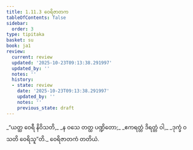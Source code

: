 ```yaml
---
title: 1.11.3 ဝေရိဇာတက
tableOfContents: false
sidebar:
  order: 3
type: tipitaka
basket: su
book: ja1
review:
  current: review
  updated: '2025-10-23T09:13:38.291997'
  updated_by: ''
  notes: ''
  history:
  - state: review
    date: '2025-10-23T09:13:38.291997'
    updated_by: ''
    notes: ''
    previous_state: draft
---
```



<ReviewStatus review={frontmatter.review} showDetails={true} />

<HypothesisAnnotation frontmatter={frontmatter} />

<DynamicBreadcrumb />

<Division number="103" book="ja1" e="ch" v="22" p="24">

<Paragraph number="229" type="verses" book="ja1">
_“ယတ္ထ ဝေရီ နိဝိသတိ,_  
_န ဝသေ တတ္ထ ပဏ္ဍိတော;_  
_ဧကရတ္တံ ဒိရတ္တံ ဝါ,_  
_ဒုက္ခံ ဝသတိ ဝေရိသူ”တိ._  


</Paragraph>
</Division>

<Paragraph number="230" type="center" book="ja1">
ဝေရိဇာတကံ တတိယံ.
</Paragraph>
